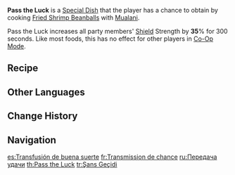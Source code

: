 {{Stub}}
{{Food Infobox
|id              = 108746
|description     = Feet planted on her surfboard, dish in hand, she made not one, not two, but three loops around you before placing the sizable lobster before you. "Ta-da! Super huge and freshly caught &mdash; a stroke of luck if ever there was one! And now, I pass that luck onto you!" Her cheerful words all but grant the bean balls wrapped around the shrimp a golden glow.
|type            = DEF-Boosting Dishes
|effectType      = DEF Up
|effect          = Increases all party members' Shield Strength by '''35'''% for 300s.
|eff_att1        = Shield Strength
|quality         = 3
|character       = Mualani
|base            = Fried Shrimp Beanballs
}}
'''Pass the Luck''' is a [[Special Dish]] that the player has a chance to obtain by cooking [[Fried Shrimp Beanballs]] with [[Mualani]].<!--The [[recipe]] for {{subst:#var:base}} how to obtain the recipe-->

Pass the Luck increases all party members' [[Shield]] Strength by '''35'''% for 300 seconds. Like most foods, this has no effect for other players in [[Co-Op Mode]].


==Recipe==
{{Recipe
|type = Cooking
|character = Mualani
|Glabrous Beans = 4
|Flour = 4
|Shrimp Meat = 3
|Onion = 3
|sort = Glabrous Beans;Flour;Shrimp Meat;Onion
}}

==Other Languages==
{{Other Languages
|en       = Pass the Luck
|zhs      = 好运传递
|zhs_rm   = Hǎoyùn Chuándì
|zht      = 好運傳遞
|zht_rm   = Hǎoyùn Chuándì
|zh_tl    = Passing the Luck
|ja       = 幸運のおすそわけ
|ja_rm    = Kou'un no Osusowake
|ja_tl    = Sharing Luck with Others
|ko       = 행운 전달
|ko_tl    = 
|es       = Transfusión de buena suerte
|es_tl    = Good Luck Transfusion
|fr       = Transmission de chance
|fr_tl    = Transmission of Luck
|ru       = Передача удачи
|ru_tl    = Passing of Luck
|th       = Pass the Luck
|vi       = May Mắn Truyền Tay
|vi_tl    = 
|de       = Die Weitergabe von Glück
|de_tl    = The Passing of Luck
|id       = Pass the Luck
|pt       = Passe a Sorte
|pt_tl    = 
|tr       = Şans Geçidi
|tr_tl    = 
|it       = Trasfusione di fortuna
|it_tl    = 
}}

==Change History==
{{Change History|5.0}}

==Navigation==
{{Food Navbox|type=Special Dishes}}

[[es:Transfusión de buena suerte]]
[[fr:Transmission de chance]]
[[ru:Передача удачи]]
[[th:Pass the Luck]]
[[tr:Şans Geçidi]]